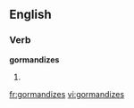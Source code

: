 
==English==

===Verb===
'''gormandizes'''

# {{third-person singular of|[[gormandize]]}}

[[fr:gormandizes]]
[[vi:gormandizes]]